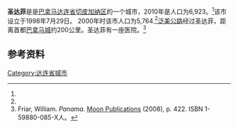 {{Infobox settlement
|name                   = 圣达菲
|native_name            = 
|settlement_type        = [[市_(巴拿马)|市]] and town
|image_skyline          = 
|image_caption          = 
|image_alt              = 
|pushpin_map            = Panama
|coordinates_display    = inline,title
|coordinates_region     = PA
|subdivision_type       = 国家
|subdivision_name       = {{flag|Panama}}
|subdivision_type1      = [[巴拿马行政区划|省份]]
|subdivision_name1      = [[达连省|达连省]]
|subdivision_type2      = [[区_(巴拿马)|区]]
|subdivision_name2      = [[切皮加纳区|切皮加纳区]]
|leader_title           = 
|leader_name            = 
|established_title      = 设立时间
|established_date       = 1998年7月29日<ref name=inec/>
|area_land_km2          = 615.3
|area_footnotes         = <ref name=inec>[http://www.contraloria.gob.pa/inec/archivos/P3601Cuadro11.xls {{Wayback|url=http://www.contraloria.gob.pa/inec/archivos/P3601Cuadro11.xls |date=20160304030354 }} "Cuadro 11 (Superficie, población y densidad de población en la República...)" [Table 11 (Area, population, and population density in the Republic...)<nowiki>]</nowiki>] (.xls). In {{cite web|title=Resultados Finales Básicos|trans-title=Basic Final Results|url=https://www.contraloria.gob.pa/inec/publicaciones/Publicaciones.aspx?ID_SUBCATEGORIA=59&ID_PUBLICACION=360&ID_IDIOMA=1&ID_CATEGORIA=13|publisher=[[巴拿马国家统计及普查局|巴拿马国家统计及普查局]]|accessdate=May 26, 2015|language=es|archive-date=2015-07-10|archive-url=https://web.archive.org/web/20150710070123/http://www.contraloria.gob.pa/inec/Publicaciones/Publicaciones.aspx?ID_SUBCATEGORIA=59&ID_PUBLICACION=360&ID_IDIOMA=1&ID_CATEGORIA=13|dead-url=no}}</ref>
|population_as_of       = 2010
|population_total       = 6923
|population_footnotes   = <ref name=inec/>
|population_density_km2 = 11.3
|population_note        = 人口密度数据由计算得出
|timezone1              = [[北美东部时区|东部时区]]
|utc_offset1            = −5
|latd                   = 8
|latm                   = 39
|lats                   = 23
|latNS                  = N
|longd                  = 78
|longm                  = 8
|longs                  = 54
|longEW                 = W}}

'''圣达菲'''是是[[巴拿马|巴拿马]][[达连省|达连省]][[切皮加纳区|切皮加纳区]]的一个城市，2010年是人口为6,923。<ref name=inec/>该市设立于1998年7月29日。 2000年时该市人口为5,764.<ref name=inec/>[[泛美公路|泛美公路]]经过圣达菲，距离首都[[巴拿马城|巴拿马城]]约200公里。圣达菲有一座医院。<ref name=moon>Friar, William. ''Panama''. [[Moon_Publications|Moon Publications]] (2008), p. 422. ISBN 1-59880-085-X人。</ref>

==参考资料==
{{reflist}}

{{Panama-geo-stub}}
{{Darién Province}}

[[Category:达连省城市|Category:达连省城市]]